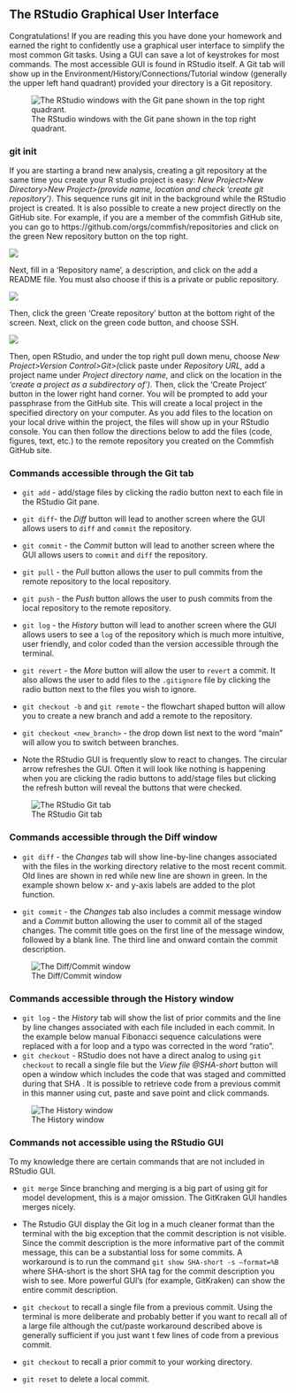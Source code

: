 ## The RStudio Graphical User Interface {#sec-rstudio}

Congratulations! If you are reading this you have done your homework and earned the right to confidently use a graphical user interface to simplify the most common Git tasks. Using a GUI can save a lot of keystrokes for most commands. The most accessible GUI is found in RStudio itself. A Git tab will show up in the Environment/History/Connections/Tutorial window (generally the upper left hand quadrant) provided your directory is a Git repository.

![The RStudio windows with the Git pane shown in the top right quadrant.](RStudio_screen.PNG)

### git init

If you are starting a brand new analysis, creating a git repository at the same time you create your R studio project is easy: *New Project\>New Directory\>New Project\>(provide name, location and check 'create git repository')*. This sequence runs git init in the background while the RStudio project is created. It is also possible to create a new project directly on the GitHub site. For example, if you are a member of the commfish GitHub site, you can go to https://github.com/orgs/commfish/repositories and click on the green New repository button on the top right.

![](new_repo_RStudio.png)

Next, fill in a 'Repository name', a description, and click on the add a README file. You must also choose if this is a private or public repository.

![](create_a_new_repo.PNG)

Then, click the green 'Create repository' button at the bottom right of the screen. Next, click on the green code button, and choose SSH.

![](SSH_example.png)

Then, open RStudio, and under the top right pull down menu, choose *New Project\>Version Control\>Git\>(*click paste under *Repository URL,* add a project name under *Project directory name,* and click on the location in the *'create a project as a subdirectory of').* Then, click the 'Create Project' button in the lower right hand corner. You will be prompted to add your passphrase from the GitHub site. This will create a local project in the specified directory on your computer. As you add files to the location on your local drive within the project, the files will show up in your RStudio console. You can then follow the directions below to add the files (code, figures, text, etc.) to the remote repository you created on the Commfish GitHub site.

### Commands accessible through the Git tab

-   `git add` - add/stage files by clicking the radio button next to each file in the RStudio Git pane.

-   `git diff`- the *Diff* button will lead to another screen where the GUI allows users to `diff` and `commit` the repository.

-   `git commit` - the *Commit* button will lead to another screen where the GUI allows users to `commit` and `diff` the repository.

-   `git pull` - the *Pull* button allows the user to pull commits from the remote repository to the local repository.

-   `git push` - the *Push* button allows the user to push commits from the local repository to the remote repository.

-   `git log` - the *History* button will lead to another screen where the GUI allows users to see a `log` of the repository which is much more intuitive, user friendly, and color coded than the version accessible through the terminal.

-   `git revert` - the *More* button will allow the user to `revert` a commit. It also allows the user to add files to the `.gitignore` file by clicking the radio button next to the files you wish to ignore.

-   `git checkout -b` and `git remote` - the flowchart shaped button will allow you to create a new branch and add a remote to the repository.

-   `git checkout <new_branch>` - the drop down list next to the word "main" will allow you to switch between branches.

-   Note the RStudio GUI is frequently slow to react to changes. The circular arrow refreshes the GUI. Often it will look like nothing is happening when you are clicking the radio buttons to add/stage files but clicking the refresh button will reveal the buttons that were checked.

![The RStudio Git tab](Rstudio_Git.PNG)

### Commands accessible through the Diff window

-   `git diff` - the *Changes* tab will show line-by-line changes associated with the files in the working directory relative to the most recent commit. Old lines are shown in red while new line are shown in green. In the example shown below x- and y-axis labels are added to the plot function.

-   `git commit` - the *Changes* tab also includes a commit message window and a *Commit* button allowing the user to commit all of the staged changes. The commit title goes on the first line of the message window, followed by a blank line. The third line and onward contain the commit description.

![The Diff/Commit window](Rstudio_commit.PNG)

### Commands accessible through the History window

-   `git log` - the *History* tab will show the list of prior commits and the line by line changes associated with each file included in each commit. In the example below manual Fibonacci sequence calculations were replaced with a for loop and a typo was corrected in the word "ratio".
-   `git checkout` - RStudio does not have a direct analog to using `git checkout` to recall a single file but the *View file \@SHA-short* button will open a window which includes the code that was staged and committed during that SHA . It is possible to retrieve code from a previous commit in this manner using cut, paste and save point and click commands.

![The History window](Rstudio_history.PNG)

### Commands not accessible using the RStudio GUI

To my knowledge there are certain commands that are not included in RStudio GUI.

-   `git merge` Since branching and merging is a big part of using git for model development, this is a major omission. The GitKraken GUI handles merges nicely.

-   The Rstudio GUI display the Git log in a much cleaner format than the terminal with the big exception that the commit description is not visible. Since the commit description is the more informative part of the commit message, this can be a substantial loss for some commits. A workaround is to run the command `git show SHA-short -s –format=%B` where SHA-short is the short SHA tag for the commit description you wish to see. More powerful GUI's (for example, GitKraken) can show the entire commit description.

-   `git checkout` to recall a single file from a previous commit. Using the terminal is more deliberate and probably better if you want to recall all of a large file although the cut/paste workaround described above is generally sufficient if you just want t few lines of code from a previous commit.

-   `git checkout` to recall a prior commit to your working directory.

-   `git reset` to delete a local commit.
